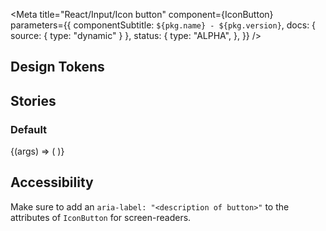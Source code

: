 

<Meta
  title="React/Input/Icon button"
  component={IconButton}
  parameters={{
    componentSubtitle: `${pkg.name} - ${pkg.version}`,
    docs: { source: { type: "dynamic" } },
    status: {
      type: "ALPHA",
    },
  }}
/>

## Design Tokens

<DesignTokenDocBlock categoryName="IconButton" viewType="table" />

## Stories

### Default

<Canvas>
  <Story name="Default" args={{}}>
    {(args) => (
      <IconButton aria-label="Button" {...args}>
        <TrashIcon />
      </IconButton>
    )}
  </Story>
</Canvas>

## Accessibility

Make sure to add an `aria-label: "<description of button>"` to the attributes of `IconButton` for screen-readers.
